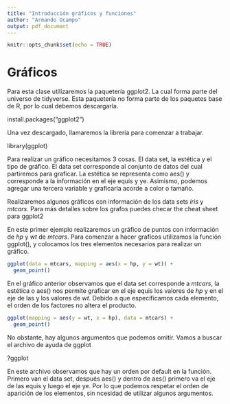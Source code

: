 ```yaml
---
title: "Introducción gráficos y funciones"
author: "Armando Ocampo"
output: pdf_document
---
```


```r
knitr::opts_chunk$set(echo = TRUE)
```

# Gráficos

Para esta clase utilizaremos la paquetería ggplot2. La cual forma parte del universo de tidyverse. Esta paquetería no forma parte de los paquetes base de R, por lo cual debemos descargarla.

install.packages("ggplot2")

Una vez descargado, llamaremos la librería para comenzar a trabajar.

library(ggplot)


Para realizar un gráfico necesitamos 3 cosas. El data set, la estética y el tipo de gráfico. El data set corresponde al conjunto de datos del cual partiremos para graficar. La estética se representa como aes() y corresponde a la información en el eje equis y ye. Asimismo, podemos agregar una tercera variable y graficarla acorde a color o tamaño.


Realizaremos algunos gráficos con información de los data sets *iris* y *mtcars*. Para más detalles sobre los grafos puedes checar the cheat sheet para ggplot2

En este primer ejemplo realizaremos un gráfico de puntos con información de *hp* y *wt* de *mtcars*. Para comenzar a hacer graficos utilizamos la función ggplot(), y colocamos los tres elementos necesarios para realizar un gráfico.

```r
ggplot(data = mtcars, mapping = aes(x = hp, y = wt)) +
  geom_point()
```

En el gráfico anterior observamos que el data set corresponde a *mtcars*, la estética o aes() nos permite graficar en el eje equis los valores de *hp* y en el eje de las y los valores de *wt*. Debido a que especificamos cada elemento, el orden de los factores no altera el producto.

```r
ggplot(mapping = aes(y = wt, x = hp), data = mtcars) +
  geom_point()
```

No obstante, hay algunos argumentos que podemos omitir. Vamos a buscar el archivo de ayuda de ggplot

?ggplot

En este archivo observamos que hay un orden por default en la función. Primero van el data set, después aes() y dentro de aes() primero va el eje de las equis y luego el eje ye. Por lo que podemos respetar el orden de aparición de los elementos, sin ncesidad de utilizar algunos argumentos.


